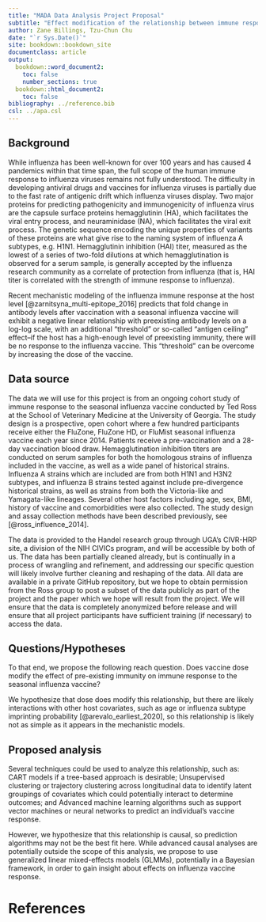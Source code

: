 ```yaml
---
title: "MADA Data Analysis Project Proposal"
subtitle: "Effect modification of the relationship between immune response and pre-existing immunity by vaccine dose for the seasonal influenza vaccine"
author: Zane Billings, Tzu-Chun Chu
date: "`r Sys.Date()`"
site: bookdown::bookdown_site
documentclass: article
output:
  bookdown::word_document2: 
    toc: false
    number_sections: true
  bookdown::html_document2: 
    toc: false
bibliography: ../reference.bib
csl: ../apa.csl
---
```



## Background

While influenza has been well-known for over 100 years and has caused 4 pandemics within that time span, the full scope of the human immune response to influenza viruses remains not fully understood. The difficulty in developing antiviral drugs and vaccines for influenza viruses is partially due to the fast rate of antigenic drift which influenza viruses display. Two major proteins for predicting pathogenicity and immunogenicity of influenza virus are the capsule surface proteins hemagglutinin (HA), which facilitates the viral entry process, and neuraminidase (NA), which facilitates the viral exit process. The genetic sequence encoding the unique properties of variants of these proteins are what give rise to the naming system of influenza A subtypes, e.g. H1N1. Hemagglutinin inhibition (HAI) titer, measured as the lowest of a series of two-fold dilutions at which hemagglutination is observed for a serum sample, is generally accepted by the influenza research community as a correlate of protection from influenza (that is, HAI titer is correlated with the strength of immune response to influenza).

Recent mechanistic modeling of the influenza immune response at the host level [@zarnitsyna_multi-epitope_2016] predicts that fold change in antibody levels after vaccination with a seasonal influenza vaccine will exhibit a negative linear relationship with preexisting antibody levels on a log-log scale, with an additional “threshold” or so-called “antigen ceiling” effect--if the host has a high-enough level of preexisting immunity, there will be no response to the influenza vaccine. This “threshold” can be overcome by increasing the dose of the vaccine.

## Data source

The data we will use for this project is from an ongoing cohort study of immune response to the seasonal influenza vaccine conducted by Ted Ross at the School of Veterinary Medicine at the University of Georgia. The study design is a prospective, open cohort where a few hundred participants receive either the FluZone, FluZone HD, or FluMist seasonal influenza vaccine each year since 2014. Patients receive a pre-vaccination and a 28-day vaccination blood draw. Hemagglutination inhibition titers are conducted on serum samples for both the homologous strains of influenza included in the vaccine, as well as a wide panel of historical strains. Influenza A strains which are included are from both H1N1 and H3N2 subtypes, and influenza B strains tested against include pre-divergence historical strains, as well as strains from both the Victoria-like and Yamagata-like lineages. Several other host factors including age, sex, BMI, history of vaccine and comorbidities were also collected. The study design and assay collection methods have been described previously, see [@ross_influence_2014].

The data is provided to the Handel research group through UGA’s CIVR-HRP site, a division of the NIH CIVICs program, and will be accessible by both of us. The data has been partially cleaned already, but is continually in a process of wrangling and refinement, and addressing our specific question will likely involve further cleaning and reshaping of the data. All data are available in a private GitHub repository, but we hope to obtain permission from the Ross group to post a subset of the data publicly as part of the project and the paper which we hope will result from the project. We will ensure that the data is completely anonymized before release and will ensure that all project participants have sufficient training (if necessary) to access the data.

## Questions/Hypotheses

To that end, we propose the following reach question.
Does vaccine dose modify the effect of pre-existing immunity on immune response to the seasonal influenza vaccine?

We hypothesize that dose does modify this relationship, but there are likely interactions with other host covariates, such as age or influenza subtype imprinting probability [@arevalo_earliest_2020], so this relationship is likely not as simple as it appears in the mechanistic models.

## Proposed analysis

Several techniques could be used to analyze this relationship, such as:
CART models if a tree-based approach is desirable; Unsupervised clustering or trajectory clustering across longitudinal data to identify latent groupings of covariates which could potentially interact to determine outcomes; and Advanced machine learning algorithms such as support vector machines or neural networks to predict an individual’s vaccine response.

However, we hypothesize that this relationship is causal, so prediction algorithms may not be the best fit here. While advanced causal analyses are potentially outside the scope of this analysis, we propose to use generalized linear mixed-effects models (GLMMs), potentially in a Bayesian framework, in order to gain insight about effects on influenza vaccine response.


# References



